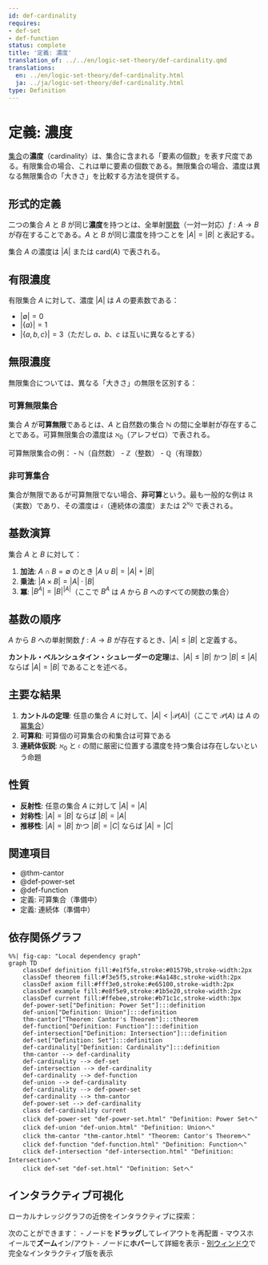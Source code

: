 ```yaml
---
id: def-cardinality
requires:
- def-set
- def-function
status: complete
title: '定義: 濃度'
translation_of: ../../en/logic-set-theory/def-cardinality.qmd
translations:
  en: ../en/logic-set-theory/def-cardinality.html
  ja: ../ja/logic-set-theory/def-cardinality.html
type: Definition
---
```


# 定義: 濃度 {#def-cardinality}

[集合](def-set.qmd)の**濃度**（cardinality）は、集合に含まれる「要素の個数」を表す尺度である。有限集合の場合、これは単に要素の個数である。無限集合の場合、濃度は異なる無限集合の「大きさ」を比較する方法を提供する。

## 形式的定義

二つの集合 $A$ と $B$ が同じ**濃度**を持つとは、全単射[関数](def-function.qmd)（一対一対応）$f: A \to B$ が存在することである。$A$ と $B$ が同じ濃度を持つことを $|A| = |B|$ と表記する。

集合 $A$ の濃度は $|A|$ または $\text{card}(A)$ で表される。

## 有限濃度

有限集合 $A$ に対して、濃度 $|A|$ は $A$ の要素数である：

- $|\emptyset| = 0$
- $|\{a\}| = 1$
- $|\{a, b, c\}| = 3$（ただし $a$、$b$、$c$ は互いに異なるとする）

## 無限濃度

無限集合については、異なる「大きさ」の無限を区別する：

### 可算無限集合

集合 $A$ が**可算無限**であるとは、$A$ と自然数の集合 $\mathbb{N}$ の間に全単射が存在することである。可算無限集合の濃度は $\aleph_0$（アレフゼロ）で表される。

可算無限集合の例：
- $\mathbb{N}$（自然数）
- $\mathbb{Z}$（整数）
- $\mathbb{Q}$（有理数）

### 非可算集合

集合が無限であるが可算無限でない場合、**非可算**という。最も一般的な例は $\mathbb{R}$（実数）であり、その濃度は $\mathfrak{c}$（連続体の濃度）または $2^{\aleph_0}$ で表される。

## 基数演算

集合 $A$ と $B$ に対して：

1. **加法**: $A \cap B = \emptyset$ のとき $|A \cup B| = |A| + |B|$
2. **乗法**: $|A \times B| = |A| \cdot |B|$
3. **冪**: $|B^A| = |B|^{|A|}$（ここで $B^A$ は $A$ から $B$ へのすべての関数の集合）

## 基数の順序

$A$ から $B$ への単射関数 $f: A \to B$ が存在するとき、$|A| \leq |B|$ と定義する。

**カントル・ベルンシュタイン・シュレーダーの定理**は、$|A| \leq |B|$ かつ $|B| \leq |A|$ ならば $|A| = |B|$ であることを述べる。

## 主要な結果

1. **カントルの定理**: 任意の集合 $A$ に対して、$|A| < |\mathcal{P}(A)|$（ここで $\mathcal{P}(A)$ は $A$ の[冪集合](def-power-set.qmd)）
2. **可算和**: 可算個の可算集合の和集合は可算である
3. **連続体仮説**: $\aleph_0$ と $\mathfrak{c}$ の間に厳密に位置する濃度を持つ集合は存在しないという命題

## 性質

- **反射性**: 任意の集合 $A$ に対して $|A| = |A|$
- **対称性**: $|A| = |B|$ ならば $|B| = |A|$
- **推移性**: $|A| = |B|$ かつ $|B| = |C|$ ならば $|A| = |C|$

## 関連項目

- @thm-cantor
- @def-power-set
- @def-function
- 定義: 可算集合（準備中）
- 定義: 連続体（準備中）

## 依存関係グラフ

```mermaid
%%| fig-cap: "Local dependency graph"
graph TD
    classDef definition fill:#e1f5fe,stroke:#01579b,stroke-width:2px
    classDef theorem fill:#f3e5f5,stroke:#4a148c,stroke-width:2px
    classDef axiom fill:#fff3e0,stroke:#e65100,stroke-width:2px
    classDef example fill:#e8f5e9,stroke:#1b5e20,stroke-width:2px
    classDef current fill:#ffebee,stroke:#b71c1c,stroke-width:3px
    def-power-set["Definition: Power Set"]:::definition
    def-union["Definition: Union"]:::definition
    thm-cantor["Theorem: Cantor's Theorem"]:::theorem
    def-function["Definition: Function"]:::definition
    def-intersection["Definition: Intersection"]:::definition
    def-set["Definition: Set"]:::definition
    def-cardinality["Definition: Cardinality"]:::definition
    thm-cantor --> def-cardinality
    def-cardinality --> def-set
    def-intersection --> def-cardinality
    def-cardinality --> def-function
    def-union --> def-cardinality
    def-cardinality --> def-power-set
    def-cardinality --> thm-cantor
    def-power-set --> def-cardinality
    class def-cardinality current
    click def-power-set "def-power-set.html" "Definition: Power Setへ"
    click def-union "def-union.html" "Definition: Unionへ"
    click thm-cantor "thm-cantor.html" "Theorem: Cantor's Theoremへ"
    click def-function "def-function.html" "Definition: Functionへ"
    click def-intersection "def-intersection.html" "Definition: Intersectionへ"
    click def-set "def-set.html" "Definition: Setへ"
```

## インタラクティブ可視化

ローカルナレッジグラフの近傍をインタラクティブに探索：

::: {.graph-viz data-id="def-cardinality" data-width="700" data-height="500"}
:::

次のことができます：
- ノードを**ドラッグ**してレイアウトを再配置
- マウスホイールで**ズーム**イン/アウト
- ノードに**ホバー**して詳細を表示
- [別ウィンドウ](../../output/interactive/def-cardinality.html){target="_blank"}で完全なインタラクティブ版を表示